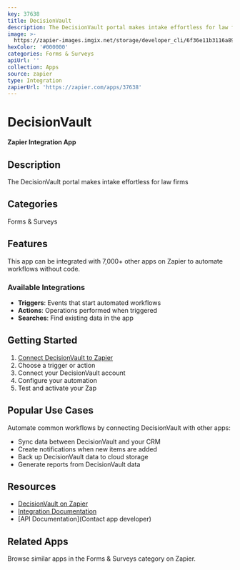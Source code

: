 ```yaml
---
key: 37638
title: DecisionVault
description: The DecisionVault portal makes intake effortless for law firms
image: >-
  https://zapier-images.imgix.net/storage/developer_cli/6f36e11b3116a89d208411bfc757a6bf_2.png?auto=format%2Ccompress&ixlib=python-3.0.0&q=50
hexColor: '#000000'
categories: Forms & Surveys
apiUrl: ''
collection: Apps
source: zapier
type: Integration
zapierUrl: 'https://zapier.com/apps/37638'
---
```

# DecisionVault

**Zapier Integration App**

## Description

The DecisionVault portal makes intake effortless for law firms

## Categories

Forms & Surveys

## Features

This app can be integrated with 7,000+ other apps on Zapier to automate workflows without code.

### Available Integrations

- **Triggers**: Events that start automated workflows
- **Actions**: Operations performed when triggered
- **Searches**: Find existing data in the app

## Getting Started

1. [Connect DecisionVault to Zapier](https://zapier.com/apps/37638)
2. Choose a trigger or action
3. Connect your DecisionVault account
4. Configure your automation
5. Test and activate your Zap

## Popular Use Cases

Automate common workflows by connecting DecisionVault with other apps:

- Sync data between DecisionVault and your CRM
- Create notifications when new items are added
- Back up DecisionVault data to cloud storage
- Generate reports from DecisionVault data

## Resources

- [DecisionVault on Zapier](https://zapier.com/apps/37638)
- [Integration Documentation](https://zapier.com/apps/37638/integrations)
- [API Documentation](Contact app developer)

## Related Apps

Browse similar apps in the Forms & Surveys category on Zapier.
